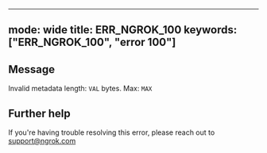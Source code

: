 
---
mode: wide
title: ERR_NGROK_100
keywords: ["ERR_NGROK_100", "error 100"]
---

## Message
Invalid metadata length: `VAL` bytes. Max: `MAX`




## Further help
If you're having trouble resolving this error, please reach out to [support@ngrok.com](mailto:support@ngrok.com?subject=Help%20with%20ERR_NGROK_100)

